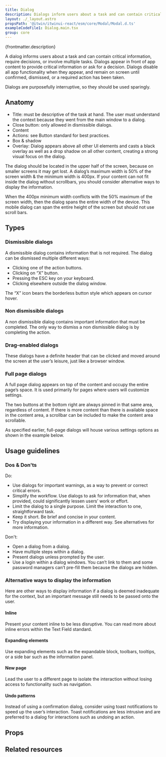 ```yaml
---
title: Dialog
description: Dialogs inform users about a task and can contain critical information, require decisions, or involve multiple tasks.
layout: ./_layout.astro
propsPath: '@itwin/itwinui-react/esm/core/Modal/Modal.d.ts'
exampleCodeFile1: Dialog.main.tsx
group: core
---
```



<p>{frontmatter.description}</p>

<LiveExample src={frontmatter.exampleCodeFile1} />

A dialog informs users about a task and can contain critical information, require decisions, or involve multiple tasks. Dialogs appear in front of app content to provide critical information or ask for a decision. Dialogs disable all app functionality when they appear, and remain on screen until confirmed, dismissed, or a required action has been taken.

Dialogs are purposefully interruptive, so they should be used sparingly.

## Anatomy

- Title: must be descriptive of the task at hand. The user must understand the context because they went from the main window to a dialog.
- Close button: only allowed in dismissible dialogs.
- Content
- Actions: see Button standard for best practices.
- Box & shadow
- Overlay: Dialog appears above all other UI elements and casts a black overlay as well as a drop shadow on all other content, creating a strong visual focus on the dialog.

The dialog should be located in the upper half of the screen, because on smaller screens it may get lost. A dialog’s maximum width is 50% of the screen width & the minimum width is 400px. If your content can not fit inside the dialog without scrollbars, you should consider alternative ways to display the information.

When the 400px minimum width conflicts with the 50% maximum of the screen width, then the dialog spans the entire width of the device. This mobile dialog can span the entire height of the screen but should not use scroll bars.

## Types

### Dismissible dialogs

A dismissible dialog contains information that is not required. The dialog can be dismissed multiple different ways:

- Clicking one of the action buttons.
- Clicking on “X” button.
- Pressing the ESC key on your keyboard.
- Clicking elsewhere outside the dialog window.

The “X” icon bears the borderless button style which appears on cursor hover.

### Non dismissible dialogs

A non dismissible dialog contains important information that must be completed. The only way to dismiss a non dismissible dialog is by completing the action.

### Drag-enabled dialogs

These dialogs have a definite header that can be clicked and moved around the screen at the user’s leisure, just like a browser window.

### Full page dialogs

A full page dialog appears on top of the content and occupy the entire page’s space. It is used primarily for pages where users will customize settings.

The two buttons at the bottom right are always pinned in that same area, regardless of content. If there is more content than there is available space in the content area, a scrollbar can be included to make the content area scrollable.

As specified earlier, full-page dialogs will house various settings options as shown in the example below.

## Usage guidelines

### Dos & Don'ts

Do:

- Use dialogs for important warnings, as a way to prevent or correct critical errors.
- Simplify the workflow. Use dialogs to ask for information that, when provided, could significantly lessen users’ work or effort.
- Limit the dialog to a single purpose. Limit the interaction to one, straightforward task.
- Keep it short. Be brief and concise in your content.
- Try displaying your information in a different way. See alternatives for more information.

Don't:

- Open a dialog from a dialog.
- Have multiple steps within a dialog.
- Present dialogs unless prompted by the user.
- Use a login within a dialog windows. You can’t link to them and some password managers can’t pre-fill them because the dialogs are hidden.

### Alternative ways to display the information

Here are other ways to display information if a dialog is deemed inadequate for the context, but an important message still needs to be passed onto the user.

#### Inline

Present your content inline to be less disruptive. You can read more about inline errors within the Text Field standard.

#### Expanding elements

Use expanding elements such as the expandable block, toolbars, tooltips, or a side bar such as the information panel.

#### New page

Lead the user to a different page to isolate the interaction without losing access to functionality such as navigation.

#### Undo patterns

Instead of using a confirmation dialog, consider using toast notifications to speed up the user’s interaction. Toast notifications are less intrusive and are preferred to a dialog for interactions such as undoing an action.

## Props

<PropsTable path={frontmatter.propsPath} />

## Related resources
